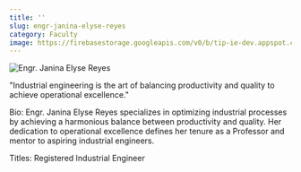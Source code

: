 ```yaml
---
title: ''
slug: engr-janina-elyse-reyes
category: Faculty
image: https://firebasestorage.googleapis.com/v0/b/tip-ie-dev.appspot.com/o/faculty-member.webp?alt=media&token=3edaf027-f8a2-4f43-b00a-329281256393
---
```


![Engr. Janina Elyse Reyes](https://firebasestorage.googleapis.com/v0/b/tip-ie-dev.appspot.com/o/Faculty%26Admin%2FEngr.%20Janina%20Elyse%20Reyes%20(1).png?alt=media&token=21874cfd-df1b-44d0-a250-0e523230a296)

"Industrial engineering is the art of balancing productivity and quality to achieve operational excellence."

Bio: Engr. Janina Elyse Reyes specializes in optimizing industrial processes by achieving a harmonious balance between productivity and quality. Her dedication to operational excellence defines her tenure as a Professor and mentor to aspiring industrial engineers.

Titles: Registered Industrial Engineer
